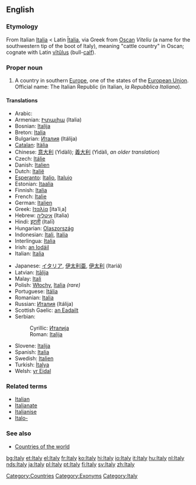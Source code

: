 {{wikipedia}}
==English==
===Etymology===
From Italian [[Italia#Italian|Italia]] < Latin [[Italia#Latin|Ītalia]], via Greek from [[Oscan]] ''Viteliu'' (a name for the southwestern tip of the boot of Italy), meaning "cattle country" in Oscan; cognate with Latin [[vitulus|vĭtŭlus]] (bull-[[calf]]).

===Proper noun===
# A country in southern [[Europe]], one of the states of the [[European Union]]. Official name: The Italian Republic (in Italian, ''la Repubblica Italiana'').

====Translations====
{{top}}
*Arabic: {{ARchar|[[ايطاليا]]}} {{IPAchar|(’iʈálya)}} {{f}}
*Armenian: [[Իտալիա]] (Italia)
*Bosnian: [[Italija]] {{f}}
*Breton: [[Italia]]
*Bulgarian: [[Италия]] (Itálija) {{f}}
*[[Catalan]]: [[Itàlia]] {{f}}
*Chinese: [[意大利]] (Yìdàlì); [[義大利]] (Yìdàlì, ''an older translation'')
*Czech: [[Itálie]]
*Danish: [[Italien]]
*Dutch: [[Italië]]
*[[Esperanto]]: [[Italio]], [[Italujo]]
*Estonian: [[Itaalia]]
*Finnish: [[Italia]]
*French: [[Italie]] {{f}}
*German: [[Italien]] {{n}}
*Greek: [[Ιταλία]] [itaˈliˌa] {{f}}
*Hebrew: [[איטליה]] (Italia)
*Hindi: [[इटली]] (Italī)
*Hungarian: [[Olaszország]]
*Indonesian: [[Itali]], [[Italia]]
*Interlingua: [[Italia]]
*Irish: [[an Iodáil]] {{f}}
*Italian: [[Italia]] {{f}}
{{mid}}
*Japanese: [[イタリア]], [[伊太利亜]], [[伊太利]] (Itariá)
*Latvian: [[Itālija]] {{f}}
*Malay: [[Itali]]
*Polish: [[Włochy]], [[Italia]] ''(rare)''
*Portuguese: [[Itália]] {{f}}
*Romanian: [[Italia]] {{f}}
*Russian: [[Италия]] (Itálija) {{f}}
*Scottish Gaelic: [[an Eadailt]] {{f}}
*Serbian:
*:Cyrillic: [[Италија]] {{f}}
*:Roman: [[Italija#Serbian|Italija]] {{f}}
*Slovene: [[Italija]] {{f}}
*Spanish: [[Italia]] {{f}}
*Swedish: [[Italien]]
*Turkish: [[İtalya]]
*Welsh: [[yr Eidal]] {{f}}
{{bottom}}

===Related terms===
*[[Italian]]
*[[Italianate]]
*[[Italianise]]
*[[Italo-]]

===See also===
*[[Countries of the world]]

[[Category:Countries]]
[[Category:Exonyms]]
[[Category:Italy]]

[[bg:Italy]]
[[et:Italy]]
[[el:Italy]]
[[fr:Italy]]
[[ko:Italy]]
[[hi:Italy]]
[[io:Italy]]
[[it:Italy]]
[[hu:Italy]]
[[nl:Italy]]
[[nds:Italy]]
[[ja:Italy]]
[[pl:Italy]]
[[pt:Italy]]
[[fi:Italy]]
[[sv:Italy]]
[[zh:Italy]]